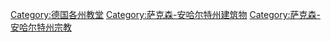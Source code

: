 [[Category:德国各州教堂|Category:德国各州教堂]]
[[Category:萨克森-安哈尔特州建筑物|Category:萨克森-安哈尔特州建筑物]]
[[Category:萨克森-安哈尔特州宗教|Category:萨克森-安哈尔特州宗教]]